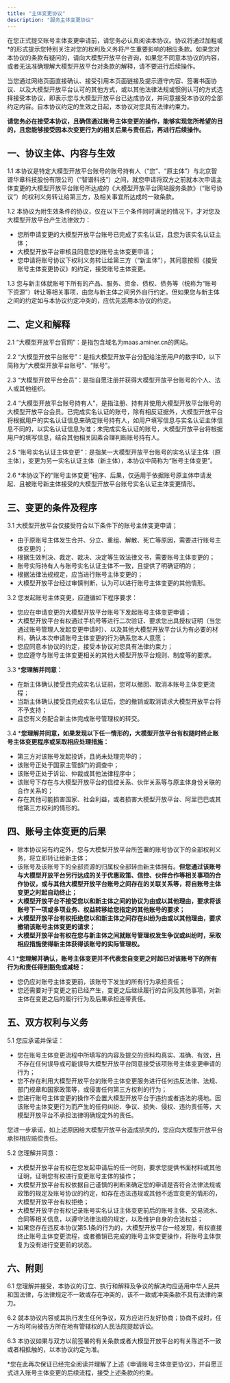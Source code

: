 ```yaml
---
title: "主体变更协议"
description: "服务主体变更协议"
---
```


在您正式提交账号主体变更申请前，请您务必认真阅读本协议。协议将通过加粗或\*的形式提示您特别关注对您的权利及义务将产生重要影响的相应条款。如果您对本协议的条款有疑问的，请向大模型开放平台咨询，如果您不同意本协议的内容，或者无法准确理解大模型开放平台对条款的解释，请不要进行后续操作。

当您通过网络页面直接确认、接受引用本页面链接及提示遵守内容、签署书面协议、以及大模型开放平台认可的其他方式，或以其他法律法规或惯例认可的方式选择接受本协议，即表示您与大模型开放平台已达成协议，并同意接受本协议的全部约定内容。自本协议约定的生效之日起，本协议对您具有法律约束力。

**请您务必在接受本协议，且确信通过账号主体变更的操作，能够实现您所希望的目的，且您能够接受因本次变更行为的相关后果与责任后，再进行后续操作。**

## 一、协议主体、内容与生效

1.1 本协议是特定大模型开放平台账号的账号持有人（“您”、“原主体”）与北京智谱华章科技股份有限公司（“智谱科技”）之间，就您申请将双方之前就本次申请主体变更的大模型开放平台账号所达成的《大模型开放平台网站服务条款》（“账号协议”）的权利义务转让给第三方，及相关事宜所达成的一致条款。

1.2 本协议为附生效条件的协议，仅在以下三个条件同时满足的情况下，才对您及大模型开放平台产生法律效力：

- 您所申请变更的大模型开放平台账号已完成了实名认证，且您为该实名认证主体；
- 大模型开放平台审核且同意您的账号主体变更申请；
- 您申请将账号协议下权利义务转让给第三方（“新主体”），其同意按照《接受账号主体变更协议》的约定，接受账号主体变更。

1.3 您与新主体就账号下所有的产品、服务、资金、债权、债务等（统称为“账号下资源”）转让等相关事项，由您与新主体之间另外自行约定。但如果您与新主体之间的约定如与本协议约定冲突的，应优先适用本协议的约定。

## 二、定义和解释

2.1 “大模型开放平台官网”：是指包含域名为maas.aminer.cn的网站。

2.2 “大模型开放平台账号”：是指大模型开放平台分配给注册用户的数字ID，以下简称为“大模型开放平台账号”、“账号”。

2.3 “大模型开放平台会员”：是指自愿注册并获得大模型开放平台账号的个人、法人或其他组织。

2.4 “大模型开放平台账号持有人”，是指注册、持有并使用大模型开放平台账号的大模型开放平台会员。已完成实名认证的账号，除有相反证据外，大模型开放平台将根据用户的实名认证信息来确定账号持有人，如用户填写信息与实名认证主体信息不同的，以实名认证信息为准；未完成实名认证的账号，大模型开放平台将根据用户的填写信息，结合其他相关因素合理判断账号持有人。

2.5 “账号实名认证主体变更”：是指某一大模型开放平台账号的实名认证主体（原主体），变更为另一实名认证主体（新主体），本协议中简称为“账号主体变更”。

2.6 \*本协议下的“账号主体变更”程序、后果，仅适用于依据账号原主体申请发起、且被账号新主体接受的大模型开放平台账号实名认证主体变更情形。

## 三、变更的条件及程序

3.1 大模型开放平台仅接受符合以下条件下的账号主体变更申请；

- 由于原账号主体发生合并、分立、重组、解散、死亡等原因，需要进行账号主体变更的；
- 根据生效判决、裁定、裁决、决定等生效法律文书，需要账号主体变更的；
- 账号实际持有人与账号实名认证主体不一致，且提供了明确证明的；
- 根据法律法规规定，应当进行账号主体变更的；
- 大模型开放平台经过审慎判断，认为可以进行账号主体变更的其他情形。

3.2 您发起账号主体变更，应遵循如下程序要求：

- 您应在申请变更的大模型开放平台账号下发起账号主体变更申请；
- 大模型开放平台有权通过手机号等进行二次验证、要求您出具授权证明（当您通过账号管理人发起变更申请时）、以及其他大模型开放平台认为有必要的材料，确认本次申请账号主体变更的行为确系您本人意愿；
- 您应同意本协议的约定，接受本协议对您具有法律约束力；
- 您应遵守与账号主体变更相关的其他大模型开放平台规则、制度等的要求。

3.3 \***您理解并同意：**

- 在新主体确认接受且完成实名认证前，您可以撤回、取消本账号主体变更流程；
- 当新主体确认接受且完成实名认证后，您的撤销或取消请求大模型开放平台将不予支持；
- 且您有义务配合新主体完成账号管理权的转交。

3.4 \***您理解并同意，如果发现以下任一情形的，大模型开放平台有权随时终止账号主体变更程序或采取相应处理措施：**

- 第三方对该账号发起投诉，且尚未处理完毕的；
- 该账号正处于国家主管部门的调查中；
- 该账号正处于诉讼、仲裁或其他法律程序中；
- 该账号下存在与大模型开放平台的信控关系、伙伴关系等与原主体身份关联的合作关系的；
- 存在其他可能损害国家、社会利益，或者损害大模型开放平台、阿里巴巴或其他第三方权利的情形的。

## 四、账号主体变更的后果

- 除本协议另有约定外，您与大模型开放平台所签署的账号协议下的全部权利义务，将立即转让给新主体；
- 该账号及该账号下的全部资源的归属权全部转由新主体拥有。**但您通过该账号与大模型开放平台另行达成的关于优惠政策、信控、伙伴合作等相关事项的合作协议，或与其他大模型开放平台账号之间存在的关联关系等，将自账号主体变更之时起自动终止；**
- **大模型开放平台不接受您以和新主体之间的协议为由或以其他理由，要求将该账号下一项或多项业务、权益转移给您指定的其他账号的要求；**
- **大模型开放平台有权拒绝您以和新主体之间存在纠纷为由或以其他理由，要求撤销该账号主体变更的请求；**
- **大模型开放平台有权在您与新主体之间就账号管理权发生争议或纠纷时，采取相应措施使得新主体获得该账号的实际管理权。**

4.1 \***您理解并确认，账号主体变更并不代表您自变更之时起已对该账号下的所有行为和责任得到豁免或减轻：**

- 您仍应对账号主体变更前，该账号下发生的所有行为承担责任；
- 您还需要对于变更之前已经产生，变更之后继续履行的合同及其他事项，对新主体在变更之后的履行行为及后果承担连带责任。

## 五、双方权利与义务

5.1 您应承诺并保证：

- 您在账号主体变更流程中所填写的内容及提交的资料均真实、准确、有效，且不存在任何误导或可能误导大模型开放平台同意接受该项账号主体变更申请的行为；
- 您不存在利用大模型开放平台的账号主体变更服务进行任何违反法律、法规、部门规章和国家政策等，或侵害任何第三方权利的行为；
- 您进行账号主体变更的操作不会置大模型开放平台于违约或者违法的境地。因该账号主体变更行为而产生的任何纠纷、争议、损失、侵权、违约责任等，大模型开放平台不承担法律明确规定外的责任。

您进一步承诺，如上述原因给大模型开放平台造成损失的，您应向大模型开放平台承担相应赔偿责任。

5.2 您理解并同意：

- 大模型开放平台有权在您发起申请后的任一时刻，要求您提供书面材料或其他证明，证明您有权进行变更账号主体的操作；
- 大模型开放平台有权依据自己谨慎的判断来确定您的申请是否符合法律法规或政策的规定及账号协议的约定，如存在违法违规或其他不适宜变更的情形的，大模型开放平台有权拒绝；
- 大模型开放平台有权记录账号实名认证主体变更前后的账号主体、交易流水、合同等相关信息，以遵守法律法规的规定，以及维护自身的合法权益；
- 如果您存在违反本协议第5.1条的行为的，大模型开放平台一经发现，有权直接终止账号主体变更流程，或者撤销已完成的账号主体变更操作，将账号主体恢复为没有进行变更前的状态。

## 六、附则

6.1 您理解并接受，本协议的订立、执行和解释及争议的解决均应适用中华人民共和国法律，与法律规定不一致或存在冲突的，该不一致或冲突条款不具有法律约束力。

6.2 就本协议内容或其执行发生任何争议，双方应进行友好协商；协商不成时，任一方均可向被告方所在地有管辖权的人民法院提起诉讼。

6.3 本协议如果与双方以前签署的有关条款或者大模型开放平台的有关陈述不一致或者相抵触的，以本协议约定为准。

\*您在此再次保证已经完全阅读并理解了上述《申请账号主体变更协议》，并自愿正式进入账号主体变更的后续流程，接受上述条款的约束。